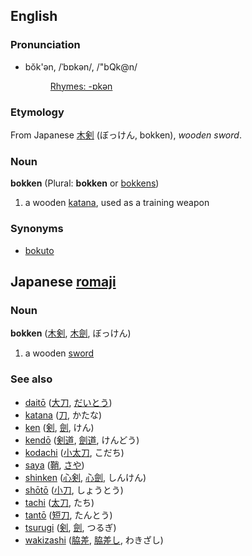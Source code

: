 ==English==
===Pronunciation===
*bŏk'ən, /ˈbɒkən/, /"bQk@n/
*:[[Rhymes:English:-ɒkən|Rhymes: -ɒkən]]

===Etymology===
From Japanese [[木剣]] (ぼっけん, bokken), ''wooden sword''.
===Noun===
'''bokken''' (Plural: '''bokken''' or [[bokkens]])

#a wooden [[katana]], used as a training weapon
===Synonyms===
*[[bokuto]]

==Japanese [[romaji]]==
===Noun===
'''bokken''' ([[木剣]], [[木劍]], ぼっけん)

#a wooden [[sword]]

===See also===
*[[daitō]] ([[大刀]], [[だいとう]])
*[[katana]] ([[刀]], かたな)
*[[ken]] ([[剣]], [[劍]], けん)
*[[kendō]] ([[剣道]], [[劍道]], けんどう)
*[[kodachi]] ([[小太刀]], こだち)
*[[saya]] ([[鞘]], [[さや]])
*[[shinken]] ([[心剣]], [[心劍]], しんけん)
*[[shōtō]] ([[小刀]], しょうとう)
*[[tachi]] ([[太刀]], たち)
*[[tantō]] ([[短刀]], たんとう)
*[[tsurugi]] ([[剣]], [[劍]], つるぎ)
*[[wakizashi]] ([[脇差]], [[脇差し]], わきざし)